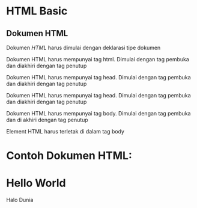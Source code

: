 # HTML Basic
## Dokumen HTML
Dokumen *HTML* harus dimulai dengan deklarasi tipe dokumen <!DOCTYPE html>

Dokumen HTML harus mempunyai tag html. Dimulai dengan tag pembuka <html> dan diakhiri dengan tag penutup </html>

Dokumen HTML harus mempunyai tag head. Dimulai dengan tag pembuka <head> dan  diakhiri dengan tag penutup </html>

Dokumen HTML harus mempunyai tag head. Dimulai dengan tag pembuka <head> dan diakhiri dengan tag penutup </head>

Dokumen HTML harus mempunyai tag body. Dimulai dengan tag pembuka <body> dan di akhiri dengan tag penutup </body>

Element HTML harus terletak di dalam tag body

# Contoh Dokumen HTML:

<!DOCTYPE html>
<html lang="en">
 <head>
 <meta charset="UTF-8" />
 <meta http-equiv="X-UA-Compatible" content="IE=edge" />
 <meta name="viewport" content="width=device-width, initial-scale=1.0" />
 <title>Hello World</title>
 </head>
 <body>
 <!--Masukan Element HTML di dalam tag body -->
 <h1>Hello World</h1>
 <p>Halo Dunia</p>
 </body>
</html>
